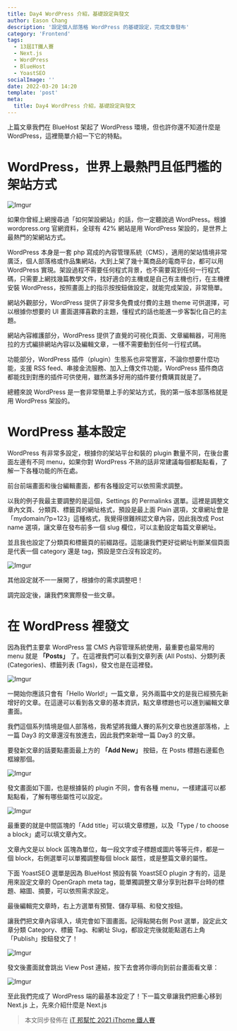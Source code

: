 ```yaml
---
title: Day4 WordPress 介紹，基礎設定與發文
author: Eason Chang
description: '設定個人部落格 WordPress 的基礎設定，完成文章發布'
category: 'Frontend'
tags:
  - 13屆IT鐵人賽
  - Next.js
  - WordPress
  - BlueHost
  - YoastSEO
socialImage: ''
date: 2022-03-20 14:20
template: 'post'
meta:
  title: Day4 WordPress 介紹，基礎設定與發文
---
```


上篇文章我們在 BlueHost 架起了 WordPress 環境，但也許你還不知道什麼是 WordPress，這裡簡單介紹一下它的特點。

# WordPress，世界上最熱門且低門檻的架站方式

![Imgur](https://i.imgur.com/TaFNT6e.png)

如果你曾經上網搜尋過「如何架設網站」的話，你一定聽說過 WordPress。根據 wordpress.org 官網資料，全球有 42% 網站是用 WordPress 架設的，是世界上最熱門的架網站方式。

WordPress 本身是一套 php 寫成的內容管理系統（CMS），適用的架站情境非常廣泛，個人部落格或作品集網站，大到上架了幾十萬商品的電商平台，都可以用 WordPress 實現。架設過程不需要任何程式背景，也不需要寫到任何一行程式碼，只需要上網找幾篇教學文件，找好適合的主機或是自己有主機也行，在主機裡安裝 WordPress，按照畫面上的指示按按鈕做設定，就能完成架設，非常簡單。

網站外觀部分，WordPress 提供了非常多免費或付費的主題 theme 可供選擇，可以根據你想要的 UI 畫面選擇喜歡的主題，懂程式的話也能進一步客製化自己的主題。

網站內容維護部分，WordPress 提供了直覺的可視化頁面、文章編輯器，可用拖拉的方式編排網站內容以及編輯文章，一樣不需要動到任何一行程式碼。

功能部分，WordPress 插件（plugin）生態系也非常豐富，不論你想要什麼功能，支援 RSS feed、串接金流服務、加入上傳文件功能，WordPress 插件商店都能找到對應的插件可供使用，雖然滿多好用的插件要付費購買就是了。

總體來說 WordPress 是一套非常簡單上手的架站方式，我的第一版本部落格就是用 WordPress 架設的。

# WordPress 基本設定

WordPress 有非常多設定，根據你的架站平台和裝的 plugin 數量不同，在後台畫面左邊有不同 menu，如果你對 WordPress 不熟的話非常建議每個都點點看，了解一下各種功能的所在處。

前台前端畫面和後台編輯畫面，都有各種設定可以依照需求調整。

以我的例子我最主要調整的是這個，Settings 的 Permalinks 選單。這裡是調整文章內文頁、分類頁、標籤頁的網址格式，預設是最上面 Plain 選項，文章網址會是「mydomain/?p=123」這種格式，我覺得很難辨認文章內容，因此我改成 Post name 選項，讓文章在發布前多一個 slug 欄位，可以主動設定每篇文章網址。

並且我也設定了分類頁和標籤頁的前綴路徑。這能讓我們更好從網址判斷某個頁面是代表一個 category 還是 tag，預設是空白沒有設定的。

![Imgur](https://i.imgur.com/dTbdFaA.png)

其他設定就不一一展開了，根據你的需求調整吧！

調完設定後，讓我們來實際發一些文章。

# 在 WordPress 裡發文

因為我們主要拿 WordPress 當 CMS 內容管理系統使用，最重要也最常用的 menu 就是 **「Posts」** 了。在這裡我們可以看到文章列表 (All Posts)、分類列表 (Categories)、標籤列表 (Tags)，發文也是在這裡發。

![Imgur](https://i.imgur.com/eIoFORW.png)

一開始你應該只會有「Hello World!」一篇文章，另外兩篇中文的是我已經預先新增好的文章。在這邊可以看到各文章的基本資訊，點文章標題也可以進到編輯文章畫面。

我們這個系列情境是個人部落格，我希望將我鐵人賽的系列文章也放進部落格，上一篇 Day3 的文章還沒有放進去，因此我們來新增一篇 Day3 的文章。

要發新文章的話要點畫面最上方的 **「Add New」** 按鈕，在 Posts 標題右邊藍色框線那個。

![Imgur](https://i.imgur.com/svxeKhN.png)

發文畫面如下圖，也是根據裝的 plugin 不同，會有各種 menu，一樣建議可以都點點看，了解有哪些屬性可以設定。

![Imgur](https://i.imgur.com/Ge515JF.png)

最重要的就是中間區塊的「Add title」可以填文章標題，以及「Type / to choose a block」處可以填文章內文。

文章內文是以 block 區塊為單位，每一段文字或子標題或圖片等等元件，都是一個 block，右側選單可以單獨調整每個 block 屬性，或是整篇文章的屬性。

下面 YoastSEO 選單是因為 BlueHost 預設有裝 YoastSEO plugin 才有的，這是用來設定文章的 OpenGraph meta tag，能單獨調整文章分享到社群平台時的標題、縮圖、摘要，可以依照需求設定。

最後編輯完文章時，右上方選單有預覽、儲存草稿、和發文按鈕。

讓我們把文章內容填入，填完會如下圖畫面。記得點開右側 Post 選單，設定此文章分類 Category、標籤 Tag、和網址 Slug，都設定完後就能點選右上角「Publish」按鈕發文了！

![Imgur](https://i.imgur.com/KcYiXk7.png)

發文後畫面就會跳出 View Post 連結，按下去會將你導向到前台畫面看文章：

![Imgur](https://i.imgur.com/kuyovSq.png)

至此我們完成了 WordPress 端的最基本設定了！下一篇文章讓我們把重心移到 Next.js 上，先來介紹什麼是 Next.js

> 本文同步發佈在 [iT 邦幫忙 2021 iThome 鐵人賽](https://ithelp.ithome.com.tw/articles/10267176)
